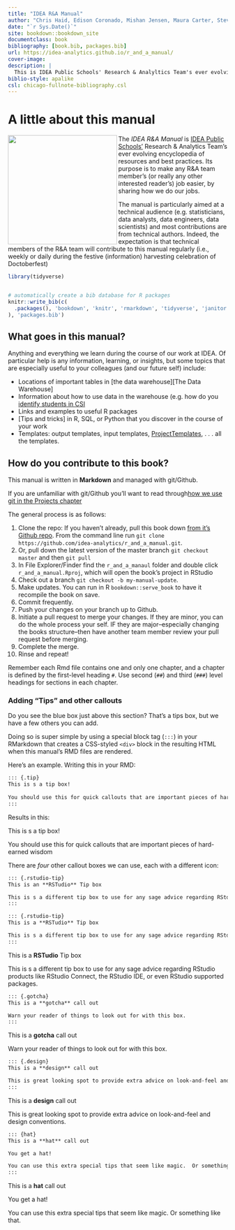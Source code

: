 ```yaml
--- 
title: "IDEA R&A Manual"
author: "Chris Haid, Edison Coronado, Mishan Jensen, Maura Carter, Steven Macapagal, Aline Orr, Ilissa Madrigal, Marlena Coco"
date: "`r Sys.Date()`"
site: bookdown::bookdown_site
documentclass: book
bibliography: [book.bib, packages.bib]
url: https://idea-analytics.github.io/r_and_a_manual/
cover-image: 
description: |
  This is IDEA Public Schools' Research & Analyltics Team's ever evolving encyclopedia of resources and best practices.
biblio-style: apalike
csl: chicago-fullnote-bibliography.csl
---
```




# A little about this manual {#about}

<img src="img/idea_r_and_a_logo_blue.png" height="250"  align="left" alt="" class="cover" /> The *IDEA R&A Manual*  is [IDEA Public Schools'](www.ideapublicschools.org) Research & Analytics Team's ever evolving encyclopedia of resources and best practices.  Its purpose is to make any R&A team member's (or really any other interested reader's) job easier, by sharing how we do our jobs.   

The manual is particularly aimed at a technical audience (e.g. statisticians, data analysts, data engineers, data scientists) and most contributions are from technical authors. Indeed, the expectation is that technical members of the R&A team will contribute to this manual regularly (i.e., weekly or daily during the festive (information) harvesting celebration of Doctoberfest)


```r
library(tidyverse)


# automatically create a bib database for R packages
knitr::write_bib(c(
  .packages(), 'bookdown', 'knitr', 'rmarkdown', 'tidyverse', 'janitor'
), 'packages.bib')
```


## What goes in this manual?

Anything and everything we learn during the course of our work at IDEA. Of particular help is any information, learning, or insights, but some topics that are especially useful to your colleagues (and our future self) include:

* Locations of important tables in [the data warehouse][The Data Warehouse]
* Information about how to use data in the warehouse (e.g. how do you [identify students in CSI](#csi)
* Links and examples to useful R packages
* [Tips and tricks] in R, SQL, or Python that you discover in the course of your work 
* Templates:  output templates, input templates, [ProjectTemplates](#section-ProjectTemplate), . . . all the templates. 

## How do you contribute to this book?

This manual is written in **Markdown** and managed with git/Github. 

::: {.tip}
If you are unfamiliar with git/Github you'll want to read through[ how we use git in the Projects chapter](#section-github)
:::

The general process is as follows:

1. Clone the repo:  If you haven't already, pull this book down [from it's Github repo](https://github.com/idea-analytics/r_and_a_manual).  From the command line run `git clone https://github.com/idea-analytics/r_and_a_manual.git`.
1.  Or, pull down the latest version of the master branch `git checkout master` and then `git pull`
1.  In File Explorer/Finder find the `r_and_a_manaul` folder and double click `r_and_a_manual.Rproj`, which will open the book's project in RStudio
1. Check out a branch `git checkout -b my-manual-update`.
1.  Make updates.  You can run in R `bookdown::serve_book` to have it recompile the book on save. 
1. Commit frequently.
1. Push your changes on your branch up to Github.
1.  Initiate a pull request to merge your changes.  If they are minor, you can do the whole process your self. IF they are major--especially changing the books structure--then have another team member review your pull request before merging. 
1. Complete the merge. 
1. Rinse and repeat!

::: {.tip}
Remember each Rmd file contains one and only one chapter, and a chapter is defined by the first-level heading `#`.  Use second (`##`) and third (`###`) level headings for sections in each chapter. 
:::

### Adding "Tips" and other callouts

Do you see the blue box just above this section?  That's a tips box, but we have a few others you can add.  

Doing so is super simple by using a special block tag (`:::`) in your RMarkdown that creates a CSS-styled `<div>` block in the resulting HTML when this manual's RMD files are rendered.

Here's an example.  Writing this in your RMD:

```markdown
::: {.tip}
This is s a tip box!
  
You should use this for quick callouts that are important pieces of hard-earned wisdom
:::
```
Results in this:

::: {.tip}
This is s a tip box!

You should use this for quick callouts that are important pieces of hard-earned wisdom
:::

There are *four* other callout boxes we can use, each with a different icon:


```markdown
::: {.rstudio-tip}
This is an **RSTudio** Tip box

This is s a different tip box to use for any sage advice regarding RStduio products like RStudio Connect, the RStudio  IDE, or even RStudio supported packages.
:::
```


```markdown
::: {.rstudio-tip}
This is a **RSTudio** Tip box

This is s a different tip box to use for any sage advice regarding RStduio products like RStudio Connect, the RStudio  IDE, or even RStudio supported packages.
:::
```

::: {.rstudio-tip}
This is a **RSTudio** Tip box

This is s a different tip box to use for any sage advice regarding RStudio products like RStudio Connect, the RStudio IDE, or even RStudio supported packages.
:::



```markdown
::: {.gotcha}
This is a **gotcha** call out

Warn your reader of things to look out for with this box.
:::
```


::: {.gotcha}
This is a **gotcha** call out

Warn your reader of things to look out for with this box.
:::


```markdown
::: {.design}
This is a **design** call out

This is great looking spot to provide extra advice on look-and-feel and design conventions.
:::
```


::: {.design}
This is a **design** call out

This is great looking spot to provide extra advice on look-and-feel and design conventions.
:::


```markdown
::: {hat}
This is a **hat** call out

You get a hat!  

You can use this extra special tips that seem like magic.  Or something like that.
:::
```


::: {.hat}
This is a **hat** call out

You get a hat!  

You can use this extra special tips that seem like magic.  Or something like that.
:::





